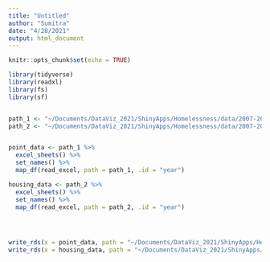 ```yaml
---
title: "Untitled"
author: "Sumitra"
date: "4/28/2021"
output: html_document
---
```


```r
knitr::opts_chunk$set(echo = TRUE)
```

```r
library(tidyverse)
library(readxl)
library(fs)
library(sf)


path_1 <- "~/Documents/DataViz_2021/ShinyApps/Homelessness/data/2007-2019-PIT-Counts-by-State.xlsx"
path_2 <- "~/Documents/DataViz_2021/ShinyApps/Homelessness/data/2007-2019-HIC-Counts-by-State.xlsx"


point_data <- path_1 %>%
  excel_sheets() %>%
  set_names() %>%
  map_df(read_excel, path = path_1, .id = "year")

housing_data <- path_2 %>%
  excel_sheets() %>%
  set_names() %>%
  map_df(read_excel, path = path_2, .id = "year")




write_rds(x = point_data, path = "~/Documents/DataViz_2021/ShinyApps/Homelessness/data/point_data.rds")
write_rds(x = housing_data, path = "~/Documents/DataViz_2021/ShinyApps/Homelessness/data/housing_data.rds")
```




















